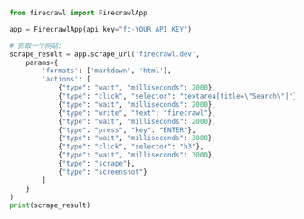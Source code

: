 ```python Python
from firecrawl import FirecrawlApp

app = FirecrawlApp(api_key="fc-YOUR_API_KEY")

# 抓取一个网站:
scrape_result = app.scrape_url('firecrawl.dev',
    params={
        'formats': ['markdown', 'html'],
        'actions': [
            {"type": "wait", "milliseconds": 2000},
            {"type": "click", "selector": "textarea[title=\"Search\"]"},
            {"type": "wait", "milliseconds": 2000},
            {"type": "write", "text": "firecrawl"},
            {"type": "wait", "milliseconds": 2000},
            {"type": "press", "key": "ENTER"},
            {"type": "wait", "milliseconds": 3000},
            {"type": "click", "selector": "h3"},
            {"type": "wait", "milliseconds": 3000},
            {"type": "scrape"},
            {"type": "screenshot"}
        ]
    }
)
print(scrape_result)
```
